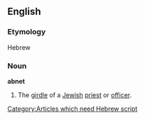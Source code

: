 ==English==

===Etymology===
Hebrew [[Category:Articles which need Hebrew script]]

===Noun===
'''abnet'''

# The [[girdle]] of a [[Jewish]] [[priest]] or [[officer]].